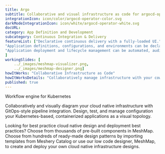 ```yaml
---
title: Argo  
subtitle: Collaborative and visual infrastructure as code for argocd-operator
integrationIcon: icon/color/argocd-operator-color.svg
darkModeIntegrationIcon: icon/white/argocd-operator-white.svg
docURL: 
category: App Definition and Development
subcategory: Continuous Integration & Delivery
featureList: ["Declarative continuous delivery with a fully-loaded UI.",
"Application definitions, configurations, and environments can be declarative and version controlled.",
"Application deployment and lifecycle management can be automated, auditable, and easy to understand."
]
workingSlides: [
    ../_images/meshmap-visualizer.png,
    ../_images/meshmap-designer.png]
howItWorks: "Collaborative Infrastructure as Code"
howItWorksDetails: "Collaboratively manage infrastructure with your coworkers synchronously sharing the same designs."
published: true
---
```

<p>
    Workflow engine for Kubernetes
</p>
<p>
    Collaboratively and visually diagram your cloud native infrastructure with GitOps-style pipeline integration. Design, test, and manage configuration your Kubernetes-based, containerized applications as a visual topology.
</p>
<p>
    Looking for best practice cloud native design and deployment best practices? Choose from thousands of pre-built components in MeshMap. Choose from hundreds of ready-made design patterns by importing templates from Meshery Catalog or use our low code designer, MeshMap, to create and deploy your own cloud native infrastructure designs.
</p>